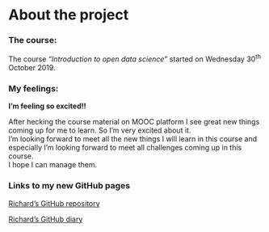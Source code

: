 
# About the project

### The course:

The course *"Introduction to open data science"* started on Wednesday 30^th^ October 2019. 


### My feelings:
  
**I'm feeling so excited!!**
  
After hecking the course material on MOOC platform I see great new things coming up for me to learn. 
So I'm very excited about it.  
I'm looking forward to meet all the new things I will learn in this course and especially I'm looking forward to meet all challenges coming up in this course.  
I hope I can manage them.
  

### Links to my new GitHub pages

[Richard's GitHub repository](https://github.com/rikulampinen/IODS-project)

[Richard's GitHub diary](https://rikulampinen.github.io/IODS-project)






